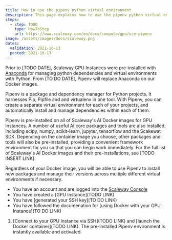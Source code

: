 ```yaml
---
title: How to use the pipenv python virtual environment
description: This page explains how to use the pipenv python virtual environment with your GPU Instance
steps:
  - step: TODO
    type: HowToStep
    url: https://www.scaleway.com/en/docs/compute/gpu/use-pipenv
image: /assets/images/docs/scaleway.png
dates:
  validation: 2021-10-13
  posted: 2021-10-13
---
```


<Message type="note">

  Prior to [TODO DATE], Scaleway GPU Instances were pre-installed with [Anaconda](https://www.anaconda.com) for managing python dependencies and virtual environments with Python. From [TO DO DATE], Pipenv will replace Anaconda on our Docker images.

</Message>

Pipenv is a package and dependency manager for Python projects. It harnesses Pip, Pipfile and and virtualenv in one tool. With Pipenv, you can create a separate virtual environment for each of your projects, and automatically install and manage dependencies within each of them. 

Pipenv is pre-installed on all of Scaleway's AI Docker images for GPU Instances. A number of useful AI core packages and tools are also installed, including scipy, numpy, scikit-learn, jupyter, tensorflow and the Scakewat SDK. Depending on the container image you choose, other packages and tools will also be pre-installed, providing a convenient framework environment for you so that you can begin work immediately. For the full list of Scaleway's AI Docker images and their pre-installations, see [TODO INSERT LINK].

Regardless of your Docker image, you will be able to use Pipenv to install new packages and manage their versions across multiple different virtual environments if necessary.

<Message type="requirement">

- You have an account and are logged into the [Scaleway Console](https://console.scaleway.com) 
- You have created a [GPU Instance](TODO LINK)
- You have [generated your SSH key](TO DO LINK)
- You have followed the documenation for [using Docker with your GPU Instance](TO DO LINK)

</Message>

1. [Connect to your GPU Instance via SSH](TODO LINK) and [launch the Docker container](TODO LINK). The pre-installed Pipenv environment is instantly available and activated.